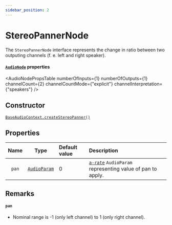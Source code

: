 ```yaml
---
sidebar_position: 2
---
```



# StereoPannerNode

The `StereoPannerNode` interface represents the change in ratio between two outputing channels (f. e. left and right speaker).

#### [`AudioNode`](/core/audio-node#read-only-properties) properties

<AudioNodePropsTable numberOfInputs={1} numberOfOutputs={1} channelCount={2} channelCountMode={"explicit"} channelInterpretation={"speakers"} />

## Constructor

[`BaseAudioContext.createStereoPanner()`](/core/base-audio-context#createstereopanner)

## Properties

| Name | Type | Default value | Description |
| :----: | :----: | :-------- | :------ |
| `pan` | [`AudioParam`](/core/audio-param) <ReadOnly /> | 0 | [`a-rate`](/core/audio-param#a-rate-vs-k-rate) `AudioParam` representing value of pan to apply. | 

## Remarks

#### `pan`
- Nominal range is -1 (only left channel) to 1 (only right channel).
